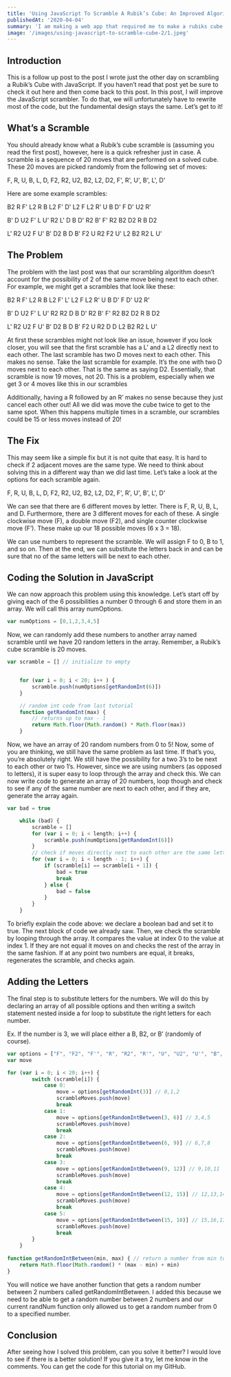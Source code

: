 ```yaml
---
title: 'Using JavaScript To Scramble A Rubik’s Cube: An Improved Algorithm'
publishedAt: '2020-04-04'
summary: 'I am making a web app that required me to make a rubiks cube scramble. I will show you how to implement this algorithm in JavaScript.'
image: '/images/using-javascript-to-scramble-cube-2/1.jpeg'
---
```


## Introduction

This is a follow up post to the post I wrote just the other day on scrambling a Rubik’s Cube with JavaScript. If you haven’t read that post yet be sure to check it out here and then come back to this post. In this post, I will improve the JavaScript scrambler. To do that, we will unfortunately have to rewrite most of the code, but the fundamental design stays the same. Let’s get to it!

## What’s a Scramble

You should already know what a Rubik’s cube scramble is (assuming you read the first post), however, here is a quick refresher just in case. A scramble is a sequence of 20 moves that are performed on a solved cube. These 20 moves are picked randomly from the following set of moves:

F, R, U, B, L, D, F2, R2, U2, B2, L2, D2, F', R', U', B', L', D'

Here are some example scrambles:

B2 R F' L2 R B L2 F' D' L2 F L2 R' U B D' F D' U2 R' 

B' D U2 F' L U' R2 L' D B D' R2 B' F' R2 B2 D2 R B D2 

L' R2 U2 F U' B' D2 B D B' F2 U R2 F2 U' L2 B2 R2 L U'

## The Problem

The problem with the last post was that our scrambling algorithm doesn’t account for the possibility of 2 of the same move being next to each other. For example, we might get a scrambles that look like these:

B2 R F' L2 R B L2 F' L' L2 F L2 R' U B D' F D' U2 R' 

B' D U2 F' L U' R2 R2 D B D' R2 B' F' R2 B2 D2 R B D2 

L' R2 U2 F U' B' D2 B D B' F2 U R2 D D L2 B2 R2 L U'

At first these scrambles might not look like an issue, however if you look closer, you will see that the first scramble has a L’ and a L2 directly next to each other. The last scramble has two D moves next to each other. This makes no sense. Take the last scramble for example. It’s the one with two D moves next to each other. That is the same as saying D2. Essentially, that scramble is now 19 moves, not 20. This is a problem, especially when we get 3 or 4 moves like this in our scrambles

Additionally, having a R followed by an R’ makes no sense because they just cancel each other out! All we did was move the cube twice to get to the same spot. When this happens multiple times in a scramble, our scrambles could be 15 or less moves instead of 20!

## The Fix

This may seem like a simple fix but it is not quite that easy. It is hard to check if 2 adjacent moves are the same type. We need to think about solving this in a different way than we did last time. Let’s take a look at the options for each scramble again.

F, R, U, B, L, D, F2, R2, U2, B2, L2, D2, F', R', U', B', L', D'

We can see that there are 6 different moves by letter. There is F, R, U, B, L, and D. Furthermore, there are 3 different moves for each of these. A single clockwise move (F), a double move (F2), and single counter clockwise move (F’). These make up our 18 possible moves (6 x 3 = 18).

We can use numbers to represent the scramble. We will assign F to 0, B to 1, and so on. Then at the end, we can substitute the letters back in and can be sure that no of the same letters will be next to each other.

## Coding the Solution in JavaScript

We can now approach this problem using this knowledge. Let’s start off by giving each of the 6 possibilities a number 0 through 6 and store them in an array. We will call this array numOptions.

```javascript
var numOptions = [0,1,2,3,4,5]
```

Now, we can randomly add these numbers to another array named scramble until we have 20 random letters in the array. Remember, a Rubik’s cube scramble is 20 moves.

```javascript
var scramble = [] // initialize to empty


    for (var i = 0; i < 20; i++ ) {
        scramble.push(numOptions[getRandomInt(6)])
    }

    // random int code from last tutorial
    function getRandomInt(max) {
        // returns up to max - 1
        return Math.floor(Math.random() * Math.floor(max))
    }
```

Now, we have an array of 20 random numbers from 0 to 5! Now, some of you are thinking, we still have the same problem as last time. If that’s you, you’re absolutely right. We still have the possibility for a two 3’s to be next to each other or two 1’s. However, since we are using numbers (as opposed to letters), it is super easy to loop through the array and check this. We can now write code to generate an array of 20 numbers, loop though and check to see if any of the same number are next to each other, and if they are, generate the array again.

```javascript
var bad = true

    while (bad) {
        scramble = []
        for (var i = 0; i < length; i++) {
            scramble.push(numOptions[getRandomInt(6)])
        }
        // check if moves directly next to each other are the same letter
        for (var i = 0; i < length - 1; i++) {
            if (scramble[i] == scramble[i + 1]) {
                bad = true
                break
            } else {
                bad = false
            }
        }
    }
```

To briefly explain the code above: we declare a boolean bad and set it to true. The next block of code we already saw. Then, we check the scramble by looping through the array. It compares the value at index 0 to the value at index 1. If they are not equal it moves on and checks the rest of the array in the same fashion. If at any point two numbers are equal, it breaks, regenerates the scramble, and checks again.

## Adding the Letters

The final step is to substitute letters for the numbers. We will do this by declaring an array of all possible options and then writing a switch statement nested inside a for loop to substitute the right letters for each number.

Ex. If the number is 3, we will place either a B, B2, or B’ (randomly of course).

```javascript
var options = ["F", "F2", "F'", "R", "R2", "R'", "U", "U2", "U'", "B", "B2", "B'", "L", "L2", "L'", "D", "D2", "D'"]
var move

for (var i = 0; i < 20; i++) {
        switch (scramble[i]) {
            case 0:
                move = options[getRandomInt(3)] // 0,1,2
                scrambleMoves.push(move)
                break
            case 1:
                move = options[getRandomIntBetween(3, 6)] // 3,4,5
                scrambleMoves.push(move)
                break
            case 2:
                move = options[getRandomIntBetween(6, 9)] // 6,7,8
                scrambleMoves.push(move)
                break
            case 3:
                move = options[getRandomIntBetween(9, 12)] // 9,10,11
                scrambleMoves.push(move)
                break
            case 4:
                move = options[getRandomIntBetween(12, 15)] // 12,13,14
                scrambleMoves.push(move)
                break
            case 5:
                move = options[getRandomIntBetween(15, 18)] // 15,16,17
                scrambleMoves.push(move)
                break
        }
    }
    
function getRandomIntBetween(min, max) { // return a number from min to max - 1. Ex. 3, 9 returns 3 - 8
    return Math.floor(Math.random() * (max - min) + min)
}
```

You will notice we have another function that gets a random number between 2 numbers called getRandomIntBetween. I added this because we need to be able to get a random number between 2 numbers and our current randNum function only allowed us to get a random number from 0 to a specified number.

## Conclusion

After seeing how I solved this problem, can you solve it better? I would love to see if there is a better solution! If you give it a try, let me know in the comments. You can get the code for this tutorial on my GitHub.